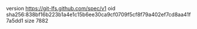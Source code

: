 version https://git-lfs.github.com/spec/v1
oid sha256:838bf16b223b1a4e1c15b6ee30ca9cf0709f5cf8f79a402ef7cd8aa41f7a5dd1
size 7882
